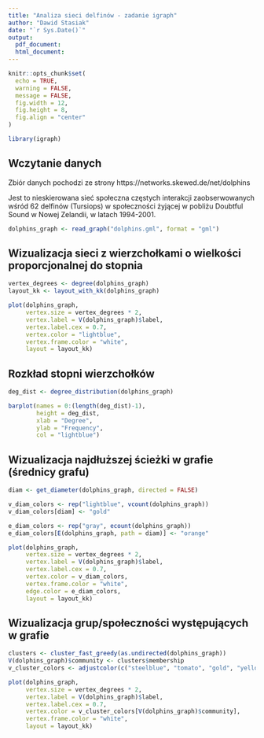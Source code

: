 ```yaml
---
title: "Analiza sieci delfinów - zadanie igraph"
author: "Dawid Stasiak"
date: "`r Sys.Date()`"
output:
  pdf_document:
  html_document:
---
```


```r
knitr::opts_chunk$set(
  echo = TRUE,
  warning = FALSE,
  message = FALSE,
  fig.width = 12,
  fig.height = 8,
  fig.align = "center"
)

library(igraph)
```

## Wczytanie danych
Zbiór danych pochodzi ze strony https://networks.skewed.de/net/dolphins

Jest to nieskierowana sieć społeczna częstych interakcji zaobserwowanych wśród 62 delfinów (Tursiops) w społeczności żyjącej w pobliżu Doubtful Sound w Nowej Zelandii, w latach 1994-2001.

```r
dolphins_graph <- read_graph("dolphins.gml", format = "gml")
```

## Wizualizacja sieci z wierzchołkami o wielkości proporcjonalnej do stopnia

```r
vertex_degrees <- degree(dolphins_graph)
layout_kk <- layout_with_kk(dolphins_graph)

plot(dolphins_graph, 
     vertex.size = vertex_degrees * 2,
     vertex.label = V(dolphins_graph)$label,
     vertex.label.cex = 0.7,
     vertex.color = "lightblue",
     vertex.frame.color = "white",
     layout = layout_kk)
```

## Rozkład stopni wierzchołków

```r
deg_dist <- degree_distribution(dolphins_graph)

barplot(names = 0:(length(deg_dist)-1), 
        height = deg_dist,
        xlab = "Degree", 
        ylab = "Frequency",
        col = "lightblue")
```

## Wizualizacja najdłuższej ścieżki w grafie (średnicy grafu)

```r
diam <- get_diameter(dolphins_graph, directed = FALSE)

v_diam_colors <- rep("lightblue", vcount(dolphins_graph))
v_diam_colors[diam] <- "gold"

e_diam_colors <- rep("gray", ecount(dolphins_graph))
e_diam_colors[E(dolphins_graph, path = diam)] <- "orange"

plot(dolphins_graph, 
     vertex.size = vertex_degrees * 2,
     vertex.label = V(dolphins_graph)$label,
     vertex.label.cex = 0.7, 
     vertex.color = v_diam_colors, 
     vertex.frame.color = "white",
     edge.color = e_diam_colors,
     layout = layout_kk)
```

## Wizualizacja grup/społeczności występujących w grafie

```r
clusters <- cluster_fast_greedy(as.undirected(dolphins_graph))
V(dolphins_graph)$community <- clusters$membership
v_cluster_colors <- adjustcolor(c("steelblue", "tomato", "gold", "yellowgreen"), alpha = 0.7)

plot(dolphins_graph, 
     vertex.size = vertex_degrees * 2,
     vertex.label = V(dolphins_graph)$label,
     vertex.label.cex = 0.7, 
     vertex.color = v_cluster_colors[V(dolphins_graph)$community],
     vertex.frame.color = "white",
     layout = layout_kk)
```
